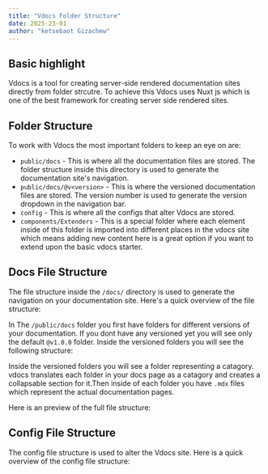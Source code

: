 ```yaml
---
title: "Vdocs Folder Structure"
date: 2025-23-01
author: "ketsebaot Gizachew"
---
```


## Basic highlight

Vdocs is a tool for creating server-side rendered documentation sites directly from folder strcutre. To achieve this Vdocs uses Nuxt js which is one of the best framework for creating server side rendered sites.



<DirStructure 
structure='
[
  {
    "isFolder": true,
    "name": "@v1.0.0",
    "isCollapsable": true,
    "children": [
      {
        "isFolder": true,
        "name": "Configuration",
        "isCollapsable": true,
        "icon": "folder-cog",
        "children": [
          {
            "isFolder": false,
            "name": "Themeing.mdx",
            "icon": "markdown"
          }
        ]
      },
      {
        "isFolder": true,
        "name": "Custom Components",
        "isCollapsable": true,
        "children": [
          {
            "isFolder": false,
            "name": "Components.mdx",
            "icon": "markdown"
          }
        ]
      },
      {
        "isFolder": true,
        "name": "Getting Started",
        "isCollapsable": true,
        "children": [
          {
            "isFolder": false,
            "name": "installation~1.mdx",
            "icon": "markdown"
          },
          {
            "isFolder": false,
            "name": "Folder Structure~2.mdx",
            "icon": "markdown"
          }
        ]
      }
    ]
  },
  {
    "isFolder": true,
    "name": "@v1.2.0",
    "isCollapsable": true,
    "children": [
      {
        "isFolder": true,
        "name": "Getting Started",
        "isCollapsable": false,
        "children": []
      }
    ]
  },
  {
    "isFolder": true,
    "name": "@v1.3.0",
    "isCollapsable": true,
    "children": []
  }
]
' />

## Folder Structure

To work with Vdocs the most important folders to keep an eye on are:
 - `public/docs` - This is where all the documentation files are stored. The folder structure inside this directory is used to generate the documentation site's navigation.
 - `public/docs/@v<version>` - This is where the versioned documentation files are stored. The version number is used to generate the version dropdown in the navigation bar.
 - `config` - This is where all the configs that alter Vdocs are stored.
 - `components/Extenders` - This is a special folder where each element inside of this folder is imported into different places in the vdocs site which means adding new content here is a great option if you want to extend upon the basic vdocs starter.

## Docs File Structure

The file structure inside the `/docs/` directory is used to generate the navigation on your documentation site. Here's a quick overview of the file structure:

In The `/public/docs` folder you first have folders for different versions of your documentation. If you dont have any versioned yet you will see only the default `@v1.0.0` folder. Inside the versioned folders you will see the following structure:

Inside the versioned folders you will see a folder representing a catagory. vdocs translates each folder in your docs page as a catagory and creates a collapsable section for it.Then inside of each folder you have `.mdx` files which represent the actual documentation pages.

Here is an preview of the full file structure:


## Config File Structure

The config file structure is used to alter the Vdocs site. Here is a quick overview of the config file structure:

